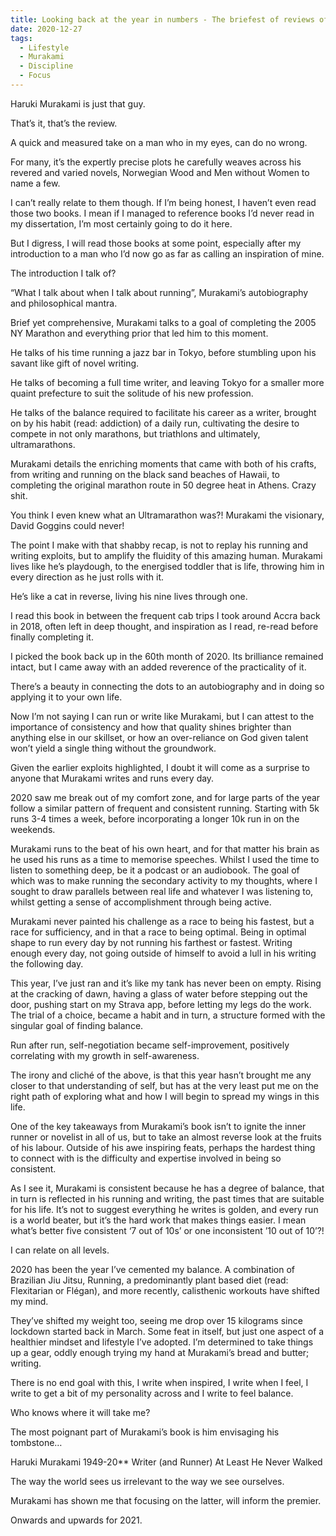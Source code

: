 ```yaml
---
title: Looking back at the year in numbers - The briefest of reviews of the life and works of Haruki Murakami
date: 2020-12-27
tags:
  - Lifestyle
  - Murakami
  - Discipline
  - Focus
---
```

Haruki Murakami is just that guy. 

That’s it, that’s the review. 

A quick and measured take on a man who in my eyes, can do no wrong. 

For many, it’s the expertly precise plots he carefully weaves across his revered and varied novels, Norwegian Wood and Men without Women to name a few. 

I can’t really relate to them though. If I’m being honest, I haven’t even read those two books. I mean if I managed to reference books I’d never read in my dissertation, I’m most certainly going to do it here.

But I digress, I will read those books at some point, especially after my introduction to a man who I’d now go as far as calling an inspiration of mine. 

The introduction I talk of? 

“What I talk about when I talk about running”, Murakami’s autobiography and philosophical mantra. 

Brief yet comprehensive, Murakami talks to a goal of completing the 2005 NY Marathon and everything prior that led him to this moment. 

He talks of his time running a jazz bar in Tokyo, before stumbling upon his savant like gift of novel writing. 

He talks of becoming a full time writer, and leaving Tokyo for a smaller more quaint prefecture to suit the solitude of his new profession. 

He talks of the balance required to facilitate his career as a writer, brought on by his habit (read: addiction) of a daily run, cultivating the desire to compete in not only marathons, but triathlons and ultimately, ultramarathons. 

Murakami details the enriching moments that came with both of his crafts, from writing and running on the black sand beaches of Hawaii, to completing the original marathon route in 50 degree heat in Athens. Crazy shit.

You think I even knew what an Ultramarathon was?! Murakami the visionary, David Goggins could never!

The point I make with that shabby recap, is not to replay his running and writing exploits, but to amplify the fluidity of this amazing human. Murakami lives like he’s playdough, to the energised toddler that is life, throwing him in every direction as he just rolls with it.

He’s like a cat in reverse, living his nine lives through one. 

I read this book in between the frequent cab trips I took around Accra back in 2018, often left in deep thought, and inspiration as I read, re-read before finally completing it.  

I picked the book back up in the 60th month of 2020. Its brilliance remained intact, but I came away with an added reverence of the practicality of it. 

There’s a beauty in connecting the dots to an autobiography and in doing so applying it to your own life.

Now I’m not saying I can run or write like Murakami, but I can attest to the importance of consistency and how that quality shines brighter than anything else in our skillset, or how an over-reliance on God given talent won’t yield a single thing without the groundwork.

Given the earlier exploits highlighted, I doubt it will come as a surprise to anyone that Murakami writes and runs every day. 

2020 saw me break out of my comfort zone, and for large parts of the year follow a similar pattern of frequent and consistent running. Starting with 5k runs 3-4 times a week, before incorporating a longer 10k run in on the weekends.

Murakami runs to the beat of his own heart, and for that matter his brain as he used his runs as a time to memorise speeches. Whilst I used the time to listen to something deep, be it a podcast or an audiobook. The goal of which was to make running the secondary activity to my thoughts, where I sought to draw parallels between real life and whatever I was listening to, whilst getting a sense of accomplishment through being active.

Murakami never painted his challenge as a race to being his fastest, but a race for sufficiency, and in that a race to being optimal. Being in optimal shape to run every day by not running his farthest or fastest. Writing enough every day, not going outside of himself to avoid a lull in his writing the following day. 

This year, I’ve just ran and it’s like my tank has never been on empty. Rising at the cracking of dawn, having a glass of water before stepping out the door, pushing start on my Strava app, before letting my legs do the work. The trial of a choice, became a habit and in turn, a structure formed with the singular goal of finding balance. 

Run after run, self-negotiation became self-improvement, positively correlating with my growth in self-awareness.

The irony and cliché of the above, is that this year hasn’t brought me any closer to that understanding of self, but has at the very least put me on the right path of exploring what and how I will begin to spread my wings in this life.

One of the key takeaways from Murakami’s book isn’t to ignite the inner runner or novelist in all of us, but to take an almost reverse look at the fruits of his labour. Outside of his awe inspiring feats, perhaps the hardest thing to connect with is the difficulty and expertise involved in being so consistent. 

As I see it, Murakami is consistent because he has a degree of balance, that in turn is reflected in his running and writing, the past times that are suitable for his life. It’s not to suggest everything he writes is golden, and every run is a world beater, but it’s the hard work that makes things easier. I mean what’s better five  consistent ‘7 out of 10s’  or one inconsistent ’10 out of 10’?!

I can relate on all levels. 

2020 has been the year I’ve cemented my balance. A combination of Brazilian Jiu Jitsu, Running, a predominantly plant based diet (read: Flexitarian or Flégan), and more recently, calisthenic workouts have shifted my mind. 

They’ve shifted my weight too, seeing me drop over 15 kilograms since lockdown started back in March. Some feat in itself, but just one aspect of a healthier mindset and lifestyle I’ve adopted. I’m determined to take things up a gear, oddly enough trying my hand at Murakami’s bread and butter; writing. 

There is no end goal with this, I write when inspired, I write when I feel, I write to get a bit of my personality across and I write to feel balance. 

Who knows where it will take me?

The most poignant part of Murakami’s book is him envisaging his tombstone…

Haruki Murakami
1949-20**
Writer (and Runner)
At Least He Never Walked

The way the world sees us irrelevant to the way we see ourselves. 

Murakami has shown me that focusing on the latter, will inform the premier. 

Onwards and upwards for 2021. 
